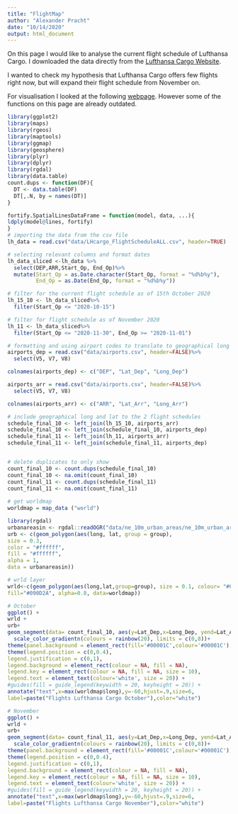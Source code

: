 ```yaml
---
title: "FlightMap"
author: "Alexander Pracht"
date: "10/14/2020"
output: html_document
---
```

On this page I would like to analyse the current flight schedule of Lufthansa Cargo. I downloaded the data directly from the [Lufthansa Cargo Website](https://lufthansa-cargo.com/network/schedule-routings).

I wanted to check my hypothesis that Lufthansa Cargo offers few flights right now, but will expand their flight schedule from November on.

For visualisation I looked at the following [webpage](https://weiminwang.blog/2015/06/24/use-r-to-plot-flight-routes-on-a-fancy-world-background/).
However some of the functions on this page are already outdated.

```r
library(ggplot2)
library(maps)
library(rgeos)
library(maptools)
library(ggmap)
library(geosphere)
library(plyr)
library(dplyr)
library(rgdal)
library(data.table)
count.dups <- function(DF){
  DT <- data.table(DF)
  DT[,.N, by = names(DT)]
}

fortify.SpatialLinesDataFrame = function(model, data, ...){
ldply(model@lines, fortify)
}
# importing the data from the csv file
lh_data = read.csv("data/LHcargo_FlightScheduleALL.csv", header=TRUE)

# selecting relevant columns and format dates
lh_data_sliced <-lh_data %>%
  select(DEP,ARR,Start_Op, End_Op)%>%
  mutate(Start_Op = as.Date.character(Start_Op, format = "%d%b%y"), 
         End_Op = as.Date(End_Op, format = "%d%b%y"))

# filter for the current flight schedule as of 15th October 2020
lh_15_10 <- lh_data_sliced%>%
  filter(Start_Op <= "2020-10-15")

# filter for flight schedule as of November 2020
lh_11 <- lh_data_sliced%>%
  filter(Start_Op <= "2020-11-30", End_Op >= "2020-11-01")

# formatting and using airport codes to translate to geographical long and lat
airports_dep = read.csv("data/airports.csv", header=FALSE)%>%
  select(V5, V7, V8)

colnames(airports_dep) <- c("DEP", "Lat_Dep", "Long_Dep")

airports_arr = read.csv("data/airports.csv", header=FALSE)%>%
  select(V5, V7, V8)

colnames(airports_arr) <- c("ARR", "Lat_Arr", "Long_Arr")

# include geographical long and lat to the 2 flight schedules
schedule_final_10 <- left_join(lh_15_10, airports_arr)
schedule_final_10 <- left_join(schedule_final_10, airports_dep)
schedule_final_11 <- left_join(lh_11, airports_arr)
schedule_final_11 <- left_join(schedule_final_11, airports_dep)


# delete duplicates to only show 
count_final_10 <- count.dups(schedule_final_10)
count_final_10 <- na.omit(count_final_10)
count_final_11 <- count.dups(schedule_final_11)
count_final_11 <- na.omit(count_final_11)
 
# get worldmap
worldmap = map_data ("world")

library(rgdal) 
urbanareasin <- rgdal::readOGR("data/ne_10m_urban_areas/ne_10m_urban_areas.shp")
urb <- c(geom_polygon(aes(long, lat, group = group),
size = 0.3,
color = "#ffffff",
fill = "#ffffff",
alpha = 1,
data = urbanareasin))

# wrld layer
wrld<-c(geom_polygon(aes(long,lat,group=group), size = 0.1, colour= "#090D2A",
fill="#090D2A", alpha=0.8, data=worldmap))

# October
ggplot() +
wrld +
urb+
geom_segment(data= count_final_10, aes(y=Lat_Dep,x=Long_Dep, yend=Lat_Arr, xend=Long_Arr, colour=N), alpha = 0.1, show.legend = FALSE)+ 
  scale_color_gradientn(colours = rainbow(20), limits = c(0,8))+
theme(panel.background = element_rect(fill='#00001C',colour='#00001C'), panel.grid.major = element_blank(), panel.grid.minor = element_blank()) +
theme(legend.position = c(0,0.4),
legend.justification = c(0,1),
legend.background = element_rect(colour = NA, fill = NA),
legend.key = element_rect(colour = NA, fill = NA, size = 10),
legend.text = element_text(colour='white', size = 20)) +
#guides(fill = guide_legend(keywidth = 20, keyheight = 20)) +
annotate("text",x=max(worldmap$long),y=-60,hjust=.9,size=6,
label=paste("Flights Lufthansa Cargo October"),color="white")

# November
ggplot() +
wrld +
urb+
geom_segment(data= count_final_11, aes(y=Lat_Dep,x=Long_Dep, yend=Lat_Arr, xend=Long_Arr, colour=N), alpha = 0.1, show.legend = FALSE)+ 
  scale_color_gradientn(colours = rainbow(20), limits = c(0,8))+
theme(panel.background = element_rect(fill='#00001C',colour='#00001C'), panel.grid.major = element_blank(), panel.grid.minor = element_blank()) +
theme(legend.position = c(0,0.4),
legend.justification = c(0,1),
legend.background = element_rect(colour = NA, fill = NA),
legend.key = element_rect(colour = NA, fill = NA, size = 10),
legend.text = element_text(colour='white', size = 20)) +
#guides(fill = guide_legend(keywidth = 20, keyheight = 20)) +
annotate("text",x=max(worldmap$long),y=-60,hjust=.9,size=6,
label=paste("Flights Lufthansa Cargo November"),color="white")

```

